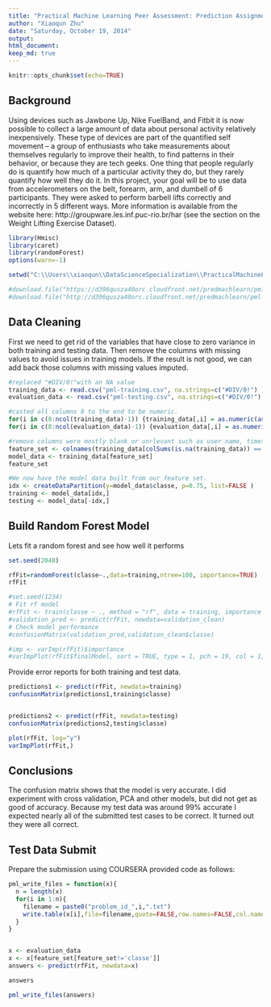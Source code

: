 ```yaml
---
title: "Practical Machine Learning Peer Assessment: Prediction Assignment"
author: "Xiaoqun Zhu"
date: "Saturday, October 19, 2014"
output: 
html_document:
keep_md: true
---
```

```r
knitr::opts_chunk$set(echo=TRUE) 
```

## Background

Using devices such as Jawbone Up, Nike FuelBand, and Fitbit it is now possible to collect a large amount of data about personal activity relatively inexpensively. These type of devices are part of the quantified self movement – a group of enthusiasts who take measurements about themselves regularly to improve their health, to find patterns in their behavior, or because they are tech geeks. One thing that people regularly do is quantify how much of a particular activity they do, but they rarely quantify how well they do it. In this project, your goal will be to use data from accelerometers on the belt, forearm, arm, and dumbell of 6 participants. They were asked to perform barbell lifts correctly and incorrectly in 5 different ways. More information is available from the website here: http://groupware.les.inf.puc-rio.br/har (see the section on the Weight Lifting Exercise Dataset).

```r
library(Hmisc)
library(caret)
library(randomForest)
options(warn=-1)
```

```r
setwd("C:\\Users\\xiaoqun\\DataScienceSpecialization\\PracticalMachineLearning")

#download.file("https://d396qusza40orc.cloudfront.net/predmachlearn/pml-training.csv", destfile = "pml-training.csv")
#download.file("http://d396qusza40orc.cloudfront.net/predmachlearn/pml-testing.csv", destfile = "pml-testing.csv")
```

## Data Cleaning
First we need to get rid of the variables that have close to zero variance in both training and testing data. Then remove the columns with missing values to avoid issues in training models. If the result is not good, we can add back those columns with missing values imputed.
```r
#replaced "#DIV/0!"with an NA value 
training_data <- read.csv("pml-training.csv", na.strings=c("#DIV/0!") )
evaluation_data <- read.csv("pml-testing.csv", na.strings=c("#DIV/0!") )

#casted all columns 8 to the end to be numeric. 
for(i in c(8:ncol(training_data)-1)) {training_data[,i] = as.numeric(as.character(training_data[,i]))} 
for(i in c(8:ncol(evaluation_data)-1)) {evaluation_data[,i] = as.numeric(as.character(evaluation_data[,i]))}

#remove columns were mostly blank or unrlevant such as user name, timestamps and windows 
feature_set <- colnames(training_data[colSums(is.na(training_data)) == 0])[-(1:7)]
model_data <- training_data[feature_set]
feature_set

#We now have the model data built from our feature set. 
idx <- createDataPartition(y=model_data$classe, p=0.75, list=FALSE )
training <- model_data[idx,]
testing <- model_data[-idx,]
```

## Build Random Forest Model
Lets fit a random forest and see how well it performs

```r
set.seed(2048)

rfFit=randomForest(classe~.,data=training,ntree=100, importance=TRUE)
rfFit

#set.seed(1234)
# Fit rf model
#rfFit <- train(classe ~ ., method = "rf", data = training, importance = T, trControl = trainControl#(method = "cv", number = 4))
#validation_pred <- predict(rfFit, newdata=validation_clean)
# Check model performance
#confusionMatrix(validation_pred,validation_clean$classe)

#imp <- varImp(rfFit)$importance
#varImpPlot(rfFit$finalModel, sort = TRUE, type = 1, pch = 19, col = 1, cex = 1, main = "Importance #of the Predictors")
```

Provide error reports for both training and test data.
```r
predictions1 <- predict(rfFit, newdata=training)
confusionMatrix(predictions1,training$classe)


predictions2 <- predict(rfFit, newdata=testing)
confusionMatrix(predictions2,testing$classe)

plot(rfFit, log="y")
varImpPlot(rfFit,)
```

## Conclusions 

The confusion matrix shows that the model is very accurate.  I did experiment with cross validation, PCA and other models, but did not get as good of accuracy. Because my test data was around 99% 
accurate I expected nearly all of the submitted test cases to be correct.  It turned out they 
were all correct.

## Test Data Submit
Prepare the submission using COURSERA provided code as follows:

```r
pml_write_files = function(x){
  n = length(x)
  for(i in 1:n){
    filename = paste0("problem_id_",i,".txt")
    write.table(x[i],file=filename,quote=FALSE,row.names=FALSE,col.names=FALSE)
  }
}


x <- evaluation_data
x <- x[feature_set[feature_set!='classe']]
answers <- predict(rfFit, newdata=x)

answers

pml_write_files(answers)
```

